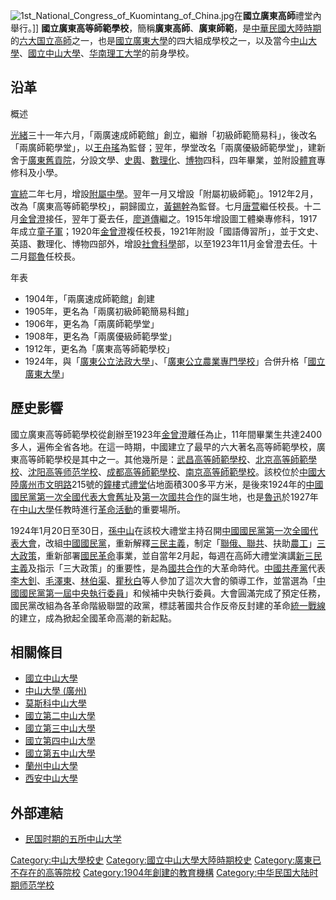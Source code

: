 {{unreferenced|time=2009-05-28}}
{{Copy edit|time=2022-05-20T06:44:20+00:00}}
[[File:1st_National_Congress_of_Kuomintang_of_China.jpg|thumb]]在'''國立廣東高師'''禮堂內舉行。]]
'''國立廣東高等師範學校'''，簡稱'''廣東高師'''、'''廣東師範'''，是[[中華民國大陸時期|中華民國大陸時期]]的[[六大国立高師|六大国立高師]]之一，也是[[國立廣東大學|國立廣東大學]]的四大組成學校之一，以及當今[[中山大學|中山大學]]、[[國立中山大學|國立中山大學]]、[[华南理工大学|华南理工大学]]的前身學校。

== 沿革 ==
;概述
[[光緒|光緒]]三十一年六月，「兩廣速成師範館」創立，繼辦「初級師範簡易科」，後改名「兩廣師範學堂」，以[[王舟瑤|王舟瑤]]為監督；翌年，學堂改名「兩廣優級師範學堂」，建新舍于[[廣東|廣東]][[舊貢院|舊貢院]]，分設文學、[[歷史學|史]][[地理學|輿]]、[[數學|數]][[物理學|理]][[化學|化]]、[[博物學|博物]]四科，四年畢業，並附設[[體育|體育]]專修科及小學。

[[宣統|宣統]]二年七月，增設[[華南師範大學附屬中學|附屬中學]]。翌年一月又增設「附屬初級師範」。1912年2月，改為「廣東高等師範學校」，嗣歸國立，[[黃錫幹|黃錫幹]]為監督。七月[[唐萱|唐萱]]繼任校長。十二月[[金曾澄|金曾澄]]接任，翌年丁憂去任，[[廖道傳|廖道傳]]繼之。1915年增設圖工體樂專修科，1917年成立[[童子軍|童子軍]]；1920年[[金曾澄|金曾澄]]複任校長，1921年附設「國語傳習所」，並于文史、英語、數理化、博物四部外，增設[[社會科學|社會科學]]部，以至1923年11月金曾澄去任。十二月[[鄒魯|鄒魯]]任校長。

;年表
*1904年，「兩廣速成師範館」創建
*1905年，更名為「兩廣初級師範簡易科館」
*1906年，更名為「兩廣師範學堂」
*1908年，更名為「兩廣優級師範學堂」
*1912年，更名為「廣東高等師範學校」
*1924年，與「[[廣東公立法政大學|廣東公立法政大學]]」、「[[廣東公立農業專門學校|廣東公立農業專門學校]]」合併升格「[[國立廣東大學|國立廣東大學]]」

== 歷史影響 ==

國立廣東高等師範學校從創辦至1923年[[金曾澄|金曾澄]]離任為止，11年間畢業生共達2400多人，遍佈全省各地。在這一時期，中國建立了最早的六大著名高等師範學校，廣東高等師範學校是其中之一。其他幾所是：[[武昌高等師範學校|武昌高等師範學校]]、[[北京高等師範學校|北京高等師範學校]]、[[沈阳高等师范学校|沈阳高等师范学校]]、[[成都高等師範學校|成都高等師範學校]]、[[南京高等師範學校|南京高等師範學校]]。該校位於[[中國大陸|中國大陸]][[廣州市|廣州市]][[文明路|文明路]]215號的[[鐘樓|鐘樓]]式[[禮堂|禮堂]]佔地面積300多平方米，是後來1924年的[[中國國民黨第一次全國代表大會舊址|中國國民黨第一次全國代表大會舊址]]及[[第一次國共合作|第一次國共合作]]的誕生地，也是[[魯迅|魯迅]]於1927年在[[中山大學|中山大學]]任教時進行[[中國革命|革命活動]]的重要場所。

1924年1月20日至30日，[[孫中山|孫中山]]在該校大禮堂主持召開[[中國國民黨第一次全國代表大會|中國國民黨第一次全國代表大會]]，改組[[中國國民黨|中國國民黨]]，重新解釋[[三民主義|三民主義]]，制定「[[聯俄容共|聯俄、聯共]]、扶助[[農民階級|農]][[工人階級|工]]」[[三大政策|三大政策]]，重新部署[[國民革命|國民革命]]事業，並自當年2月起，每週在高師大禮堂演講[[新三民主義|新三民主義]]及指示「三大政策」的重要性，是為[[國共合作|國共合作]]的大革命時代。[[中國共產黨|中國共產黨]]代表[[李大釗|李大釗]]、[[毛澤東|毛澤東]]、[[林伯渠|林伯渠]]、[[瞿秋白|瞿秋白]]等人參加了這次大會的領導工作，並當選為「[[:Category:中国国民党第一届中央执行委员会委员|中國國民黨第一屆中央執行委員]]」和候補中央執行委員。大會圓滿完成了預定任務，國民黨改組為各革命階級聯盟的政黨，標誌著國共合作反帝反封建的革命[[統一戰線|統一戰線]]的建立，成為掀起全國革命高潮的新起點。

==相關條目==
*[[國立中山大學|國立中山大學]]
*[[中山大學_(廣州)|中山大學 (廣州)]]
*[[莫斯科中山大學|莫斯科中山大學]]
*[[國立第二中山大學|國立第二中山大學]]
*[[國立第三中山大學|國立第三中山大學]]
*[[國立第四中山大學|國立第四中山大學]]
*[[國立第五中山大學|國立第五中山大學]]
*[[蘭州中山大學|蘭州中山大學]]
*[[西安中山大學|西安中山大學]]

==外部連結==
*[http://www.buaash.org/Article_Show.asp?ArticleID=2401 民国时期的五所中山大学]{{dead link|date=2017年12月 |bot=InternetArchiveBot |fix-attempted=yes }}

{{中山大学}}

[[Category:中山大學校史|Category:中山大學校史]]
[[Category:國立中山大學大陸時期校史|Category:國立中山大學大陸時期校史]]
[[Category:廣東已不存在的高等院校|Category:廣東已不存在的高等院校]]
[[Category:1904年創建的教育機構|Category:1904年創建的教育機構]]
[[Category:中华民国大陆时期师范学校|Category:中华民国大陆时期师范学校]]